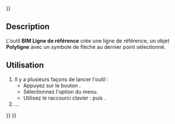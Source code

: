 <languages/>
{{UnfinishedDocu{{#translation:}}}}

{{Docnav/fr
|[[BIM_DimensionVertical/fr|Dimension verticale]]
|[[Arch_Axis/fr|Axes]]
|[[BIM_Workbench/fr|Atelier BIM]]
|IconL=BIM_DimensionVertical.svg
|IconR=Arch_Axis.svg
|IconC=Workbench_BIM.svg
}}

{{GuiCommand/fr
|Name=BIM Leader
|Name/fr=BIM Ligne de référence
|MenuLocation=Annotation → Ligne de référence
|Workbenches=[[BIM_Workbench/fr|BIM]]
|Shortcut={{KEY|L}} {{KEY|E}}
|Version=1.0
|SeeAlso=
}}

<span id="Description"></span>
==Description==

L'outil '''BIM Ligne de référence''' crée une ligne de référence, un objet '''Polyligne''' avec un symbole de flèche au dernier point sélectionné.

<span id="Usage"></span>
==Utilisation==

# Il y a plusieurs façons de lancer l'outil :
#* Appuyez sur le bouton {{Button|[[Image:BIM_Leader.svg|16px]] [[BIM_Leader/fr|Ligne de référence]]}}.
#* Sélectionnez l'option {{MenuCommand|Annotation → [[Image:BIM_Leader.svg|16px]] Ligne de référence}} du menu.
#* Utilisez le raccourci clavier : {{KEY|L}} puis {{KEY|E}}.
# ...


{{Docnav/fr
|[[BIM_DimensionVertical/fr|Dimension verticale]]
|[[Arch_Axis/fr|Axes]]
|[[BIM_Workbench/fr|Atelier BIM]]
|IconL=BIM_DimensionVertical.svg
|IconR=Arch_Axis.svg
|IconC=Workbench_BIM.svg
}}

{{BIM_Tools_navi{{#translation:}}}}
{{Userdocnavi{{#translation:}}}}